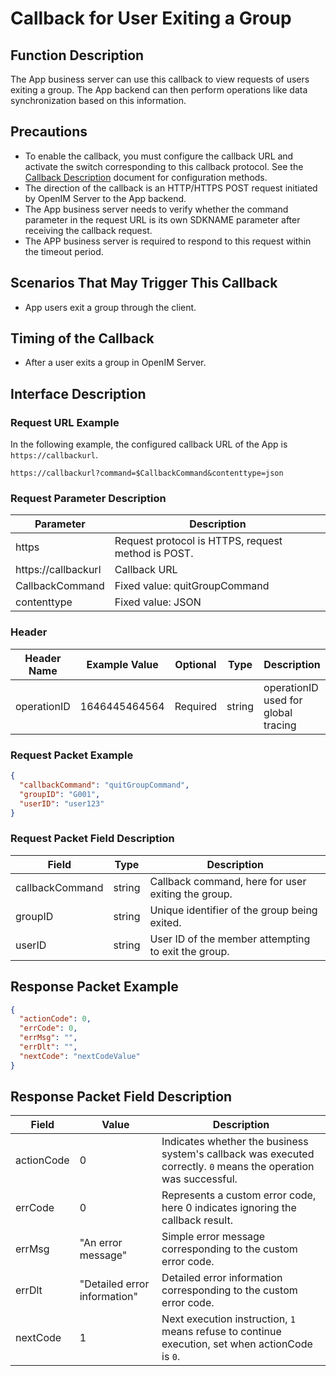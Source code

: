 # Callback for User Exiting a Group

## Function Description
The App business server can use this callback to view requests of users exiting a group. The App backend can then perform operations like data synchronization based on this information.

## Precautions
- To enable the callback, you must configure the callback URL and activate the switch corresponding to this callback protocol. See the [Callback Description](../introduction) document for configuration methods.
- The direction of the callback is an HTTP/HTTPS POST request initiated by OpenIM Server to the App backend.
- The App business server needs to verify whether the command parameter in the request URL is its own SDKNAME parameter after receiving the callback request.
- The APP business server is required to respond to this request within the timeout period.

## Scenarios That May Trigger This Callback
- App users exit a group through the client.

## Timing of the Callback
- After a user exits a group in OpenIM Server.

## Interface Description

### Request URL Example
In the following example, the configured callback URL of the App is `https://callbackurl`.
```plaintext
https://callbackurl?command=$CallbackCommand&contenttype=json
```

### Request Parameter Description

| Parameter            | Description                                     |
|----------------------|-------------------------------------------------|
| https                | Request protocol is HTTPS, request method is POST. |
| https://callbackurl  | Callback URL                                    |
| CallbackCommand      | Fixed value: quitGroupCommand                   |
| contenttype          | Fixed value: JSON                               |

### Header
| Header Name | Example Value  | Optional | Type   | Description                        |
|-------------|----------------|----------|--------|------------------------------------|
| operationID | 1646445464564  | Required | string | operationID used for global tracing |

### Request Packet Example
```json
{
  "callbackCommand": "quitGroupCommand",
  "groupID": "G001",
  "userID": "user123"
}
```

### Request Packet Field Description

| Field           | Type   | Description                               |
|-----------------|--------|-------------------------------------------|
| callbackCommand | string | Callback command, here for user exiting the group. |
| groupID         | string | Unique identifier of the group being exited. |
| userID          | string | User ID of the member attempting to exit the group. |

## Response Packet Example

```json
{
  "actionCode": 0,
  "errCode": 0,
  "errMsg": "",
  "errDlt": "",
  "nextCode": "nextCodeValue"
}
```

## Response Packet Field Description

| Field       | Value         | Description                                             |
|-------------|---------------|---------------------------------------------------------|
| actionCode  | 0             | Indicates whether the business system's callback was executed correctly. `0` means the operation was successful. |
| errCode     | 0             | Represents a custom error code, here 0 indicates ignoring the callback result.     |
| errMsg      | "An error message" | Simple error message corresponding to the custom error code. |
| errDlt      | "Detailed error information" | Detailed error information corresponding to the custom error code. |
| nextCode    | 1             | Next execution instruction, `1` means refuse to continue execution, set when actionCode is `0`. |